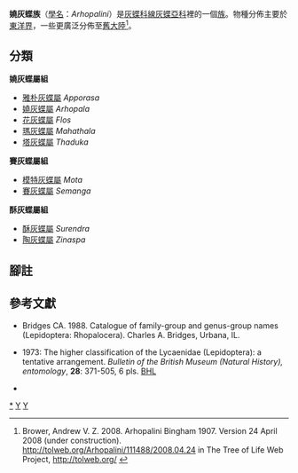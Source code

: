 {{NoteTA|G1=Butterfly}}
{{Automatic taxobox
| taxon = Arhopalini
| image = Surendra quercetorum – Common Acacia Blue 28.jpg
| image_caption =  [[指名酥灰蝶|指名酥灰蝶]]<br />''Arhopala quercetorum''
| authority = Bingham, 1907
| type_genus = [[嬈灰蝶屬|嬈灰蝶屬]]<br />''Arhopala''
| type_genus_authority = Boisduval, 1832
| subdivision_ranks = 屬
| subdivision = 
共9個屬，詳見正文。
}}

'''嬈灰蝶族'''（[[學名|學名]]：''Arhopalini''）是[[灰蝶科|灰蝶科]][[線灰蝶亞科|線灰蝶亞科]]裡的一個[[族_(生物)|族]]。物種分佈主要於[[東洋界|東洋界]]，一些更廣泛分佈至[[舊大陸|舊大陸]]<ref name=tol>Brower, Andrew V. Z. 2008. Arhopalini Bingham 1907. Version 24 April 2008 (under construction). http://tolweb.org/Arhopalini/111488/2008.04.24 {{Wayback|url=http://tolweb.org/Arhopalini/111488/2008.04.24 |date=20191201003207 }} in The Tree of Life Web Project, http://tolweb.org/ {{Wayback|url=http://tolweb.org/ |date=20110515100516 }} {{en}}</ref>。

== 分類 ==
'''嬈灰蝶屬組'''
* [[雅朴灰蝶屬|雅朴灰蝶屬]] ''Apporasa''
* [[嬈灰蝶屬|嬈灰蝶屬]] ''Arhopala''
* [[花灰蝶屬|花灰蝶屬]] ''Flos''
* [[瑪灰蝶屬|瑪灰蝶屬]] ''Mahathala''
* [[塔灰蝶屬|塔灰蝶屬]] ''Thaduka''

'''賽灰蝶屬組'''
* [[模特灰蝶屬|模特灰蝶屬]] ''Mota''
* [[賽灰蝶屬|賽灰蝶屬]] ''Semanga''

'''酥灰蝶屬組'''
* [[酥灰蝶屬|酥灰蝶屬]] ''Surendra''
* [[陶灰蝶屬|陶灰蝶屬]] ''Zinaspa''

== 腳註 ==
{{Reflist}}

== 參考文獻 ==
* Bridges CA. 1988. Catalogue of family-group and genus-group names (Lepidoptera: Rhopalocera). Charles A. Bridges, Urbana, IL.
* {{aut|Eliot, J.N.}} 1973: The higher classification of the Lycaenidae (Lepidoptera): a tentative arrangement. ''Bulletin of the British Museum (Natural History), entomology'', '''28''': 371-505, 6 pls. [http://www.biodiversitylibrary.org/item/19407#461 BHL]{{Wayback|url=http://www.biodiversitylibrary.org/item/19407#461 |date=20120927230926 }} {{en}}
* {{Cite book | author = 寿建新 周尧 李宇飞 | title = 世界蝴蝶分類名錄 | location = 中國 | publisher = 陝西科學技術出版社 | date = 2006-04-01 | ISBN = 9787536936768 | language= zh-hans }}

{{Commons category|Arhopalini}}
{{Taxonbar}}

{{線灰蝶亞科}}

[[Category:嬈灰蝶族|*]]
[[Category:線灰蝶亞科|Y]]
[[Category:1907年描述的分类群|Y]]